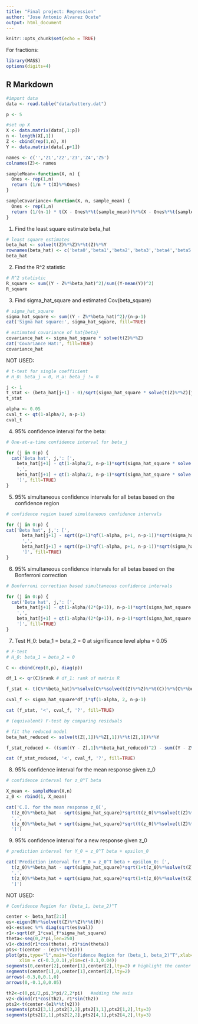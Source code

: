 ```yaml
---
title: "Final project: Regression"
author: "Jose Antonio Alvarez Ocete"
output: html_document
---
```



```r
knitr::opts_chunk$set(echo = TRUE)
```

For fractions:
```r
library(MASS)
options(digits=4)
```

## R Markdown

```r
#import data
data <- read.table("data/battery.dat")

p <- 5

#set up X
X <- data.matrix(data[,1:p])
n <- length(X[,1])
Z <- cbind(rep(1,n), X)
Y <- data.matrix(data[,p+1])

names <- c('','Z1','Z2','Z3','Z4','Z5')
colnames(Z)<- names

sampleMean<-function(X, n) {
  Ones <- rep(1,n)
  return (1/n * t(X)%*%Ones)
}

sampleCovariance<-function(X, n, sample_mean) {
  Ones <- rep(1,n)
  return (1/(n-1) * t(X - Ones%*%t(sample_mean))%*%(X - Ones%*%t(sample_mean)))
}
```

(1) Find the least square estimate beta_hat

```r
# least square estimates
beta_hat <- solve(t(Z)%*%Z)%*%t(Z)%*%Y
rownames(beta_hat) <- c('beta0','beta1','beta2','beta3','beta4','beta5')
beta_hat
```

(2) Find the R^2 statistic

```r
# R^2 statistic
R_square <- sum((Y - Z%*%beta_hat)^2)/sum((Y-mean(Y))^2)
R_square
```

(3) Find sigma_hat_square and estimated Cov(beta_square)

```r
# sigma_hat_square
sigma_hat_square <- sum((Y - Z%*%beta_hat)^2)/(n-p-1)
cat('Sigma hat square:', sigma_hat_square, fill=TRUE)

# estimated covariance of hat{beta}
covariance_hat <- sigma_hat_square * solve(t(Z)%*%Z)
cat('Covariance Hat:', fill=TRUE)
covariance_hat
```

NOT USED:

```r
# t-test for single coefficient
# H_0: beta_j = 0, H_a: beta_j != 0

j <- 1
t_stat <- (beta_hat[j+1] - 0)/sqrt(sigma_hat_square * solve(t(Z)%*%Z)[j+1,j+1])
t_stat

alpha <- 0.05
cval_t <- qt(1-alpha/2, n-p-1)
cval_t
```

(4) 95% confidence interval for the beta:

```r
# One-at-a-time confidence interval for beta_j

for (j in 0:p) {
  cat('Beta hat', j,': [',
    beta_hat[j+1] - qt(1-alpha/2, n-p-1)*sqrt(sigma_hat_square * solve(t(Z)%*%Z)[j+1,j+1]),
    ',',
    beta_hat[j+1] + qt(1-alpha/2, n-p-1)*sqrt(sigma_hat_square * solve(t(Z)%*%Z)[j+1,j+1]),
    ']', fill=TRUE)
}
```

(5) 95% simultaneous confidence intervals for all betas based on the confidence region

```r
# confidence region based simultaneous confidence intervals 

for (j in 0:p) {
cat('Beta hat', j,': [',
      beta_hat[j+1] - sqrt((p+1)*qf(1-alpha, p+1, n-p-1))*sqrt(sigma_hat_square * solve(t(Z)%*%Z)[j+1,j+1]),
      ',',
      beta_hat[j+1] + sqrt((p+1)*qf(1-alpha, p+1, n-p-1))*sqrt(sigma_hat_square * solve(t(Z)%*%Z)[j+1,j+1]),
      ']', fill=TRUE)
}
```

(6) 95% simultaneous confidence intervals for all betas based on the Bonferroni correction

```r
# Bonferroni correction based simultaneous confidence intervals

for (j in 0:p) {
  cat('Beta hat', j,': [',
    beta_hat[j+1] - qt(1-alpha/(2*(p+1)), n-p-1)*sqrt(sigma_hat_square * solve(t(Z)%*%Z)[j+1,j+1]),
    ',',
    beta_hat[j+1] + qt(1-alpha/(2*(p+1)), n-p-1)*sqrt(sigma_hat_square * solve(t(Z)%*%Z)[j+1,j+1]),
    ']', fill=TRUE)
}
```

(7) Test H_0: beta_1 = beta_2 = 0 at significance level alpha = 0.05

```r
# F-test
# H_0: beta_1 = beta_2 = 0

C <- cbind(rep(0,p), diag(p))

df_1 <- qr(C)$rank # df_1: rank of matrix R

f_stat <- t(C%*%beta_hat)%*%solve(C%*%solve(t(Z)%*%Z)%*%t(C))%*%(C%*%beta_hat)

cval_f <- sigma_hat_square*df_1*qf(1-alpha, 2, n-p-1)

cat (f_stat, '<', cval_f, '?', fill=TRUE)

# (equivalent) F-test by comparing residuals

# fit the reduced model
beta_hat_reduced <- solve(t(Z[,1])%*%Z[,1])%*%t(Z[,1])%*%Y

f_stat_reduced <- ((sum((Y - Z[,1]%*%beta_hat_reduced)^2) - sum((Y - Z%*%beta_hat)^2))/2)

cat (f_stat_reduced, '<', cval_f, '?', fill=TRUE)


```

(8) 95% confidence interval for the mean response given z_0

```r
# confidence interval for z_0^T beta

X_mean <- sampleMean(X,n)
z_0 <- rbind(1, X_mean)

cat('C.I. for the mean response z_0[',
  t(z_0)%*%beta_hat - sqrt(sigma_hat_square)*sqrt(t(z_0)%*%solve(t(Z)%*%Z)%*%z_0)*qt(1-alpha/2, n-p-1),
  ',',
  t(z_0)%*%beta_hat + sqrt(sigma_hat_square)*sqrt(t(z_0)%*%solve(t(Z)%*%Z)%*%z_0)*qt(1-alpha/2, n-p-1),
  ']')
```

(9) 95% confidence interval for a new response given z_0

```r
# prediction interval for Y_0 = z_0^T beta + epsilon_0

cat('Prediction interval for Y_0 = z_0^T beta + epsilon_0: [',
  t(z_0)%*%beta_hat - sqrt(sigma_hat_square)*sqrt(1+t(z_0)%*%solve(t(Z)%*%Z)%*%z_0)*qt(1-alpha/2, n-p-1),
  ',',
  t(z_0)%*%beta_hat + sqrt(sigma_hat_square)*sqrt(1+t(z_0)%*%solve(t(Z)%*%Z)%*%z_0)*qt(1-alpha/2, n-p-1),
  ']')
```

NOT USED:

```r
# Confidence Region for (beta_1, beta_2)^T

center <- beta_hat[2:3]
es<-eigen(R%*%solve(t(Z)%*%Z)%*%t(R))
e1<-es$vec %*% diag(sqrt(es$val))
r1<-sqrt(df_1*cval_f*sigma_hat_square)
theta<-seq(0,2*pi,len=250)
v1<-cbind(r1*cos(theta), r1*sin(theta))
pts<-t(center - (e1%*%t(v1)))
plot(pts,type="l",main="Confidence Region for (beta_1, beta_2)^T",xlab="beta_1",ylab="beta_2",asp=1,
     xlim = c(-0.3,0.1),ylim=c(-0.1,0.04))
segments(0,center[2],center[1],center[2],lty=2) # highlight the center
segments(center[1],0,center[1],center[2],lty=2)
arrows(-0.3,0,0.1,0)
arrows(0,-0.1,0,0.05)

th2<-c(0,pi/2,pi,3*pi/2,2*pi)   #adding the axis
v2<-cbind(r1*cos(th2), r1*sin(th2))
pts2<-t(center-(e1%*%t(v2)))
segments(pts2[3,1],pts2[3,2],pts2[1,1],pts2[1,2],lty=3)  
segments(pts2[2,1],pts2[2,2],pts2[4,1],pts2[4,2],lty=3)
```